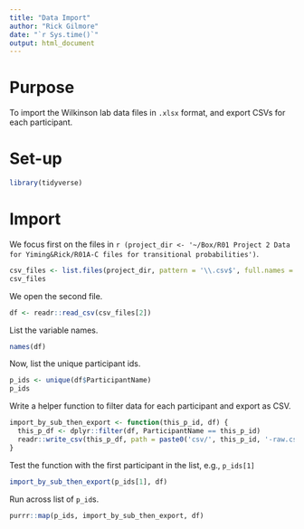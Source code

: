 ```yaml
---
title: "Data Import"
author: "Rick Gilmore"
date: "`r Sys.time()`"
output: html_document
---
```


# Purpose

To import the Wilkinson lab data files in `.xlsx` format, and export CSVs for each participant.

# Set-up

```r
library(tidyverse)
```

# Import

We focus first on the files in `r (project_dir <- '~/Box/R01 Project 2 Data for Yiming&Rick/R01A-C files for transitional probabilities')`.


```r
csv_files <- list.files(project_dir, pattern = '\\.csv$', full.names = TRUE, )
csv_files
```

We open the second file.

```r
df <- readr::read_csv(csv_files[2])
```

List the variable names.

```r
names(df)
```

Now, list the unique participant ids.

```r
p_ids <- unique(df$ParticipantName)
p_ids
```

Write a helper function to filter data for each participant and export as CSV.

```r
import_by_sub_then_export <- function(this_p_id, df) {
  this_p_df <- dplyr::filter(df, ParticipantName == this_p_id)
  readr::write_csv(this_p_df, path = paste0('csv/', this_p_id, '-raw.csv'))
}
```

Test the function with the first participant in the list, e.g., `p_ids[1]`

```r
import_by_sub_then_export(p_ids[1], df)
```

Run across list of `p_id`s.

```r
purrr::map(p_ids, import_by_sub_then_export, df)
```

